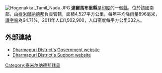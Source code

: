[[Image:Hogenakkal_Tamil_Nadu.JPG|right]]
'''達爾馬布里縣'''是[[印度|印度]]的一個[[縣|縣]]，位於該國南部，由[[泰米爾納德邦|泰米爾納德邦]]負責管轄，面積4,527平方公里，每年平均降雨量896毫米，[[識字率|識字率]]為64.71%，2011年人口1,502,900，人口密度每平方公里332人。

==外部連結==
* [http://www.dharmapuri.tn.nic.in/ Dharmapuri District's Government website] {{Wayback|url=http://www.dharmapuri.tn.nic.in/ |date=20110721174824 }}
* [http://www.dpi.net.in/ Dharmapuri District's Support website] {{Wayback|url=http://www.dpi.net.in/ |date=20201128095636 }}

{{泰米尔纳德邦行政区划小作品}}
[[Category:泰米尔纳德邦辖县|Category:泰米尔纳德邦辖县]]
